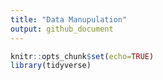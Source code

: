 ```yaml
---
title: "Data Manupulation"
output: github_document 
---
```


```r
knitr::opts_chunk$set(echo=TRUE)
library(tidyverse)

``` 



